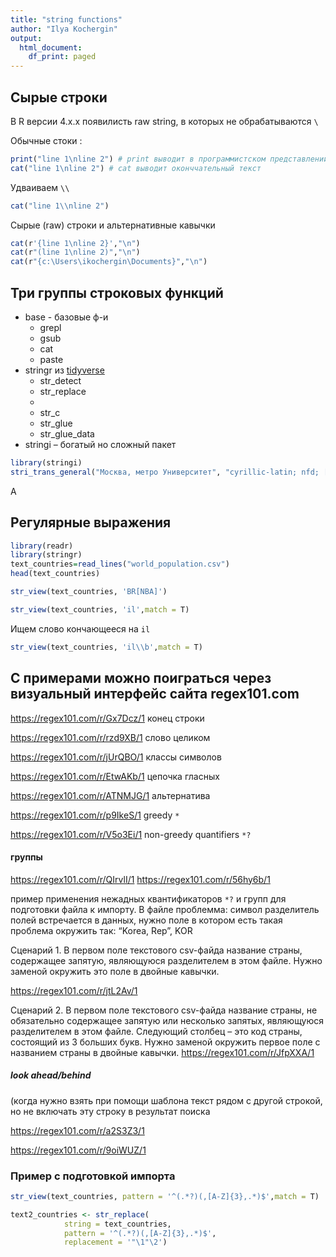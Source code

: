 ```yaml
---
title: "string functions"
author: "Ilya Kochergin"
output:
  html_document:
    df_print: paged
---
```


## Сырые строки 


В R версии 4.x.x появилисть raw string, в которых не обрабатываются `\`

Обычные стоки :

```r
print("line 1\nline 2") # print выводит в программистском представлении
cat("line 1\nline 2") # cat выводит оконччательный текст
```

Удваиваем `\\`
```r
cat("line 1\\nline 2")
```

Сырые \(raw\) строки и альтернативные кавычки 

```r
cat(r'{line 1\nline 2}',"\n")
cat(r"(line 1\nline 2)","\n")
cat(r"{c:\Users\ikochergin\Documents}","\n")
```
## Три группы строковых функций 

* base - базовые ф-и
   - grepl 
   - gsub
   - cat 
   - paste
* stringr из [tidyverse](https://stringr.tidyverse.org/articles/from-base.html) 
  - str_detect
  - str_replace
  - 
  - str_c
  - str_glue
  - str_glue_data

* stringi -- богатый но сложный пакет

```r
library(stringi)
stri_trans_general("Москва, метро Университет", "cyrillic-latin; nfd; [:nonspacing mark:] remove; nfc")
```

  А

## Регулярные выражения

```r
library(readr)
library(stringr)
text_countries=read_lines("world_population.csv")
head(text_countries)
```


```r
str_view(text_countries, 'BR[NBA]')
```
```r
str_view(text_countries, 'il',match = T)
```

Ищем слово кончающееся на `il` 

```r
str_view(text_countries, 'il\\b',match = T)
```
## С примерами  можно поиграться через визуальный интерфейс сайта regex101.com


<https://regex101.com/r/Gx7Dcz/1> конец строки

<https://regex101.com/r/rzd9XB/1> слово целиком

<https://regex101.com/r/jUrQBO/1> классы символов


<https://regex101.com/r/EtwAKb/1> цепочка гласных

<https://regex101.com/r/ATNMJG/1> альтернатива

<https://regex101.com/r/p9IkeS/1> greedy `*` 

<https://regex101.com/r/V5o3Ei/1> non-greedy quantifiers `*?` 


#### группы 

<https://regex101.com/r/QIrvlI/1> 
<https://regex101.com/r/56hy6b/1>  

пример  применения нежадных квантификаторов `*?` и групп для подготовки файла к импорту. В файле проблемма: символ разделитель полей встречается в данных, нужно поле  в котором есть такая проблема окружить так: "Korea, Rep", KOR

Сценарий 1. В первом поле текстового csv-файда название страны, содержащее запятую, являющуюся разделителем в этом файле. Нужно заменой окружить это поле в двойные кавычки.

<https://regex101.com/r/jtL2Av/1>


Сценарий 2.  В первом поле текстового csv-файда название страны, не обязательно  содержащее запятую или несколько запятых, являющуюся разделителем в этом файле. Следующий столбец -- это код страны, состоящий из 3 больших букв. Нужно заменой окружить первое поле с названием страны  в двойные кавычки.
<https://regex101.com/r/JfpXXA/1>


##### look ahead/behind 

(когда нужно взять при помощи шаблона текст рядом с другой строкой, но не включать эту строку в результат поиска

<https://regex101.com/r/a2S3Z3/1> 


<https://regex101.com/r/9oiWUZ/1>


### Пример с подготовкой импорта
```r
str_view(text_countries, pattern = '^(.*?)(,[A-Z]{3},.*)$',match = T)
```

```r
text2_countries <- str_replace(
            string = text_countries,
            pattern = '^(.*?)(,[A-Z]{3},.*)$',
            replacement = '"\1"\2')
```


